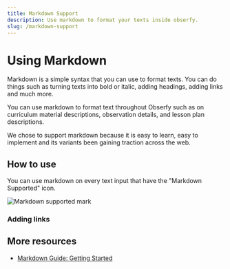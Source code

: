 ```yaml
---
title: Markdown Support
description: Use markdown to format your texts inside obserfy.
slug: /markdown-support
---
```


# Using Markdown

Markdown is a simple syntax that you can use to format texts. You can do things such as turning texts into bold or
italic, adding headings, adding links and much more.

You can use markdown to format text throughout Obserfy such as on curriculum material descriptions, observation details,
and lesson plan descriptions.

We chose to support markdown because it is easy to learn, easy to implement and its variants been gaining traction across
the web.

## How to use

You can use markdown on every text input that have the "Markdown Supported" icon.

![Markdown supported mark](../../images/markdown-illustration.png)

### Adding links

## More resources

- [Markdown Guide: Getting Started](https://www.markdownguide.org/getting-started/)

